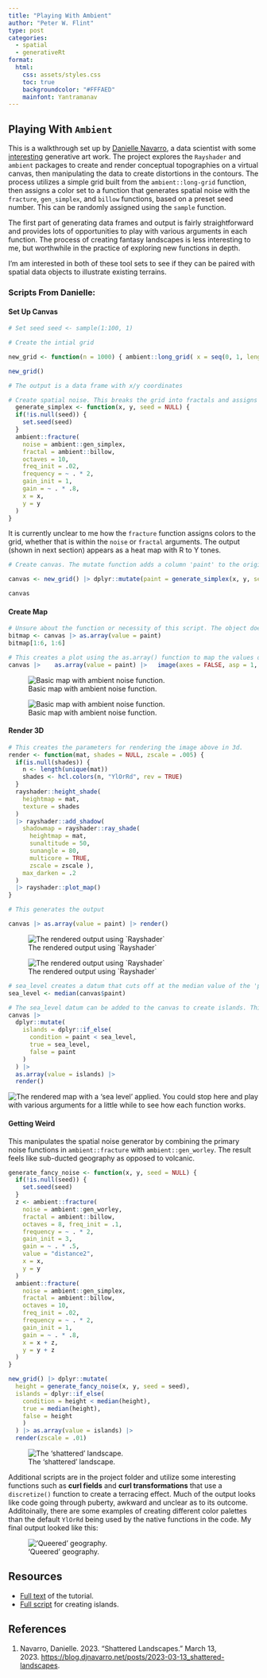 ```yaml
---
title: "Playing With Ambient"
author: "Peter W. Flint"
type: post
categories: 
  - spatial
  - generativeRt
format:
  html:
    css: assets/styles.css
    toc: true
    backgroundcolor: "#FFFAED"
    mainfont: Yantramanav
---
```


## Playing With `Ambient`

This is a walkthrough set up by [Danielle Navarro](https://djnavarro.net/), a data scientist with some [interesting](https://art.djnavarro.net/) generative art work. The project explores the `Rayshader` and `ambient` packages to create and render conceptual topographies on a virtual canvas, then manipulating the data to create distortions in the contours. The process utilizes a simple grid built from the `ambient::long-grid` function, then assigns a color set to a function that generates spatial noise with the `fracture`, `gen_simplex`, and `billow` functions, based on a preset seed number. This can be randomly assigned using the `sample` function.

The first part of generating data frames and output is fairly straightforward and provides lots of opportunities to play with various arguments in each function. The process of creating fantasy landscapes is less interesting to me, but worthwhile in the practice of exploring new functions in depth.

I'm am interested in both of these tool sets to see if they can be paired with spatial data objects to illustrate existing terrains.

### Scripts From Danielle:

#### Set Up Canvas

``` r
# Set seed seed <- sample(1:100, 1)

# Create the intial grid

new_grid <- function(n = 1000) { ambient::long_grid( x = seq(0, 1, length.out = n), y = seq(0, 1, length.out = n) ) }

new_grid() 

# The output is a data frame with x/y coordinates
```

``` r
# Create spatial noise. This breaks the grid into fractals and assigns a color for each value. It is currently unclear to me how this works. 
  generate_simplex <- function(x, y, seed = NULL) {
  if(!is.null(seed)) {
    set.seed(seed)
  }
  ambient::fracture(
    noise = ambient::gen_simplex,
    fractal = ambient::billow,
    octaves = 10,
    freq_init = .02,
    frequency = ~ . * 2,
    gain_init = 1,
    gain = ~ . * .8,
    x = x,
    y = y
  )
}
```

It is currently unclear to me how the `fracture` function assigns colors to the grid, whether that is within the `noise` or `fractal` arguments. The output (shown in next section) appears as a heat map with R to Y tones.

``` r
# Create canvas. The mutate function adds a column 'paint' to the original new_grid() data frame. 

canvas <- new_grid() |> dplyr::mutate(paint = generate_simplex(x, y, seed = seed))

canvas
```

#### Create Map

``` r
# Unsure about the function or necessity of this script. The object does appear in any future scripts and removing it does not affect the output.
bitmap <- canvas |> as.array(value = paint)
bitmap[1:6, 1:6]

# This creates a plot using the as.array() function to map the values of `paint` on the new_grid dataframe. The image() function generates the output. The result is a 2d color rendering of the spatial noise generated by the generate_sinmplex function. 
canvas |>    as.array(value = paint) |>   image(axes = FALSE, asp = 1, useRaster = TRUE) 
```

![Basic map with ambient noise function.](/assets/shattered_set3_1.png){fig-alt="A two-dimensional \"heat map\" of noise created by applying a random seed number to a generative spatial function." fig-align="center"}

![Basic map with ambient noise function.](/_assets/shattered_set3_1.png){fig-alt="A two-dimensional \"heat map\" of noise created by applying a random seed number to a generative spatial function." fig-align="center"}

#### Render 3D

``` r
# This creates the parameters for rendering the image above in 3d. 
render <- function(mat, shades = NULL, zscale = .005) { 
  if(is.null(shades)) { 
    n <- length(unique(mat)) 
    shades <- hcl.colors(n, "YlOrRd", rev = TRUE) 
  } 
  rayshader::height_shade( 
    heightmap = mat, 
    texture = shades 
  ) 
  |> rayshader::add_shadow( 
    shadowmap = rayshader::ray_shade( 
      heightmap = mat, 
      sunaltitude = 50, 
      sunangle = 80, 
      multicore = TRUE, 
      zscale = zscale ), 
    max_darken = .2 
  ) 
  |> rayshader::plot_map() 
}

# This generates the output

canvas |> as.array(value = paint) |> render()
```

![The rendered output using \`Rayshader\`](/assets/shattered_set3_2.png){fig-aling="center" fig-alt="A three-dimensional rendered image of the previous heat map."}

![The rendered output using \`Rayshader\`](/_assets/shattered_set3_2.png){fig-alt="A three-dimensional rendered image of the previous heat map." fig-aling="center"}

``` r
# sea_level creates a datum that cuts off at the median value of the 'paint' column
sea_level <- median(canvas$paint)

# The sea_level datum can be added to the canvas to create islands. This creates an 'islaands' column and sets its value to either sea_level or paint, whichever is higher. 
canvas |> 
  dplyr::mutate(
    islands = dplyr::if_else(
      condition = paint < sea_level,
      true = sea_level, 
      false = paint
    )
  ) |>
  as.array(value = islands) |>
  render()
```

![The rendered map with a 'sea level' applied.](/assets/shattered_set3_3.png){fig-align="center"} You could stop here and play with various arguments for a little while to see how each function works.

#### Getting Weird

This manipulates the spatial noise generator by combining the primary noise functions in `ambient::fracture` with `ambient::gen_worley`. The result feels like sub-ducted geography as opposed to volcanic.

``` r
generate_fancy_noise <- function(x, y, seed = NULL) { 
  if(!is.null(seed)) { 
    set.seed(seed) 
  } 
  z <- ambient::fracture(
    noise = ambient::gen_worley, 
    fractal = ambient::billow, 
    octaves = 8, freq_init = .1, 
    frequency = ~ . * 2, 
    gain_init = 3, 
    gain = ~ . * .5, 
    value = "distance2", 
    x = x, 
    y = y 
  ) 
  ambient::fracture( 
    noise = ambient::gen_simplex, 
    fractal = ambient::billow, 
    octaves = 10, 
    freq_init = .02, 
    frequency = ~ . * 2, 
    gain_init = 1, 
    gain = ~ . * .8, 
    x = x + z, 
    y = y + z 
  ) 
}

new_grid() |> dplyr::mutate( 
  height = generate_fancy_noise(x, y, seed = seed), 
  islands = dplyr::if_else( 
    condition = height < median(height), 
    true = median(height), 
    false = height 
    ) 
  ) |> as.array(value = islands) |> 
  render(zscale = .01) 
```

![The 'shattered' landscape.](/assets/shattered_set3_4.png){fig-alt="An image of the rendered 3d map distorted into bands of ridges."}

Additional scripts are in the project folder and utilize some interesting functions such as **curl fields** and **curl transformations** that use a `discretize()` function to create a terracing effect. Much of the output looks like code going through puberty, awkward and unclear as to its outcome. Additoinally, there are some examples of creating different color palettes than the default `YlOrRd` being used by the native functions in the code. My final output looked like this:

!['Queered' geography.](/assets/shattered_set3_10.png){fig-alt="An image of the final 3d map after several series of distortions."}

## Resources

-   [Full text](https://blog.djnavarro.net/posts/2023-03-13_shattered-landscapes/) of the tutorial.
-   [Full script](https://blog.djnavarro.net/posts/2023-03-13_shattered-landscapes/islands.R) for creating islands.

## References

1.  Navarro, Danielle. 2023. “Shattered Landscapes.” March 13, 2023. <https://blog.djnavarro.net/posts/2023-03-13_shattered-landscapes>.
